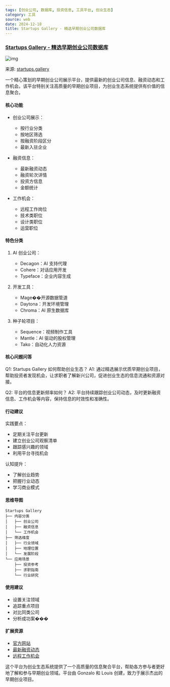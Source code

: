 ```yaml
---
tags: [创业公司, 数据库, 投资信息, 工具平台, 创业生态]
category: 工具
source: web
date: 2024-12-18
title: Startups Gallery - 精选早期创业公司数据库
---
```


### [Startups Gallery - 精选早期创业公司数据库](https://startups.gallery/)

![img](https://img.mengpeng.tech/i/2024/12/18/676262abed895.webp)

来源: [startups.gallery](https://startups.gallery/)

一个精心策划的早期创业公司展示平台，提供最新的创业公司信息、融资动态和工作机会。该平台特别关注高质量的早期创业项目，为创业生态系统提供有价值的信息聚合。

#### 核心功能
- 创业公司展示：
  - 按行业分类
  - 按地区筛选
  - 按融资阶段区分
  - 最新入驻企业

- 融资信息：
  - 最新融资动态
  - 融资轮次详情
  - 投资方信息
  - 金额统计

- 工作机会：
  - 远程工作岗位
  - 技术类职位
  - 设计类职位
  - 运营职位

#### 特色分类
1. AI 创业公司：
   - Decagon：AI 支持代理
   - Cohere：对话应用开发
   - Typeface：企业内容生成

2. 开发工具：
   - Mage��开源数据管道
   - Daytona：开发环境管理
   - Chroma：AI 原生数据库

3. 种子轮项目：
   - Sequence：视频制作工具
   - Mantle：AI 驱动的股权管理
   - Tako：自动化人力资源

#### 核心问题问答
Q1: Startups Gallery 如何帮助创业生态？
A1: 通过精选展示优质早期创业项目，帮助投资者发现机会，让求职者了解新兴公司，促进创业生态的信息流通和资源对接。

Q2: 平台的信息更新频率如何？
A2: 平台持续跟踪创业公司动态，及时更新融资信息、工作机会等内容，保持信息的时效性和准确性。

#### 行动建议
实践要点：
- 定期关注平台更新
- 建立创业公司观察清单
- 跟踪感兴趣的领域
- 利用平台寻找机会

认知提升：
- 了解创业趋势
- 把握行业动态
- 学习商业模式

#### 思维导图
```
Startups Gallery
├── 内容分类
│   ├── 创业公司
│   ├── 融资信息
│   └── 工作机会
├── 筛选维度
│   ├── 行业领域
│   ├── 地理位置
│   └── 发展阶段
└── 应用场景
    ├── 投资参考
    ├── 求职指南
    └── 行业研究
```

#### 使用建议
- 设置关注领域
- 追踪重点项目
- 对比同类公司
- 分析成功案���

#### 扩展资源
- [官方网站](https://startups.gallery)
- [最新融资动态](https://startups.gallery/funding)
- [远程工作机会](https://startups.gallery/remote)

这个平台为创业生态系统提供了一个高质量的信息聚合平台，帮助各方参与者更好地了解和参与早期创业领域。平台由 Gonzalo 和 Louis 创建，致力于展示杰出的早期创业项目。 